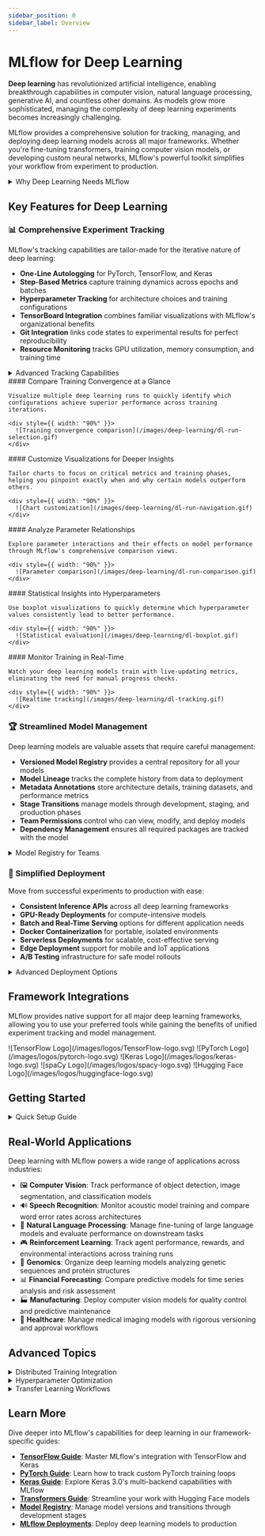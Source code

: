 ```yaml
---
sidebar_position: 0
sidebar_label: Overview
---
```



# MLflow for Deep Learning

**Deep learning** has revolutionized artificial intelligence, enabling breakthrough capabilities in computer vision, natural language processing, generative AI, and countless other domains. As models grow more sophisticated, managing the complexity of deep learning experiments becomes increasingly challenging.

MLflow provides a comprehensive solution for tracking, managing, and deploying deep learning models across all major frameworks. Whether you're fine-tuning transformers, training computer vision models, or developing custom neural networks, MLflow's powerful toolkit simplifies your workflow from experiment to production.

<details>
  <summary>Why Deep Learning Needs MLflow</summary>

  #### The Challenges of Modern Deep Learning

  - 🔄 **Iterative Development**: Deep learning requires extensive experimentation with architectures, hyperparameters, and training regimes
  - 📊 **Complex Metrics**: Models generate numerous metrics across training steps that must be tracked and compared
  - 💾 **Large Artifacts**: Models, checkpoints, and visualizations need systematic storage and versioning
  - 🧩 **Framework Diversity**: Teams often work across PyTorch, TensorFlow, Keras, and other specialized libraries
  - 🔬 **Reproducibility Crisis**: Without proper tracking, recreating results becomes nearly impossible
  - 👥 **Team Collaboration**: Multiple researchers need visibility into experiments and the ability to build on each other's work
  - 🚀 **Deployment Complexities**: Moving from successful experiments to production introduces new challenges

  MLflow addresses these challenges with a framework-agnostic platform that brings structure and clarity to the entire deep learning lifecycle.
</details>

## Key Features for Deep Learning

### 📊 Comprehensive Experiment Tracking

MLflow's tracking capabilities are tailor-made for the iterative nature of deep learning:

- **One-Line Autologging** for PyTorch, TensorFlow, and Keras
- **Step-Based Metrics** capture training dynamics across epochs and batches
- **Hyperparameter Tracking** for architecture choices and training configurations
- **TensorBoard Integration** combines familiar visualizations with MLflow's organizational benefits
- **Git Integration** links code states to experimental results for perfect reproducibility
- **Resource Monitoring** tracks GPU utilization, memory consumption, and training time

<details>
  <summary>Advanced Tracking Capabilities</summary>

  #### Beyond Basic Metrics

  MLflow's tracking system supports the specialized needs of deep learning workflows:

  - **Model Architecture Logging**: Automatically capture neural network structures and parameter counts
  - **Dataset Tracking**: Record dataset versions, preprocessing steps, and augmentation parameters
  - **Visual Debugging**: Store sample predictions, attention maps, and other visual artifacts
  - **Distributed Training**: Monitor metrics across multiple nodes in distributed training setups
  - **Custom Artifacts**: Log confusion matrices, embedding projections, and other specialized visualizations
  - **Hardware Profiling**: Track GPU/TPU utilization, memory consumption, and throughput metrics
  - **Early Stopping Points**: Record when early stopping occurred and store the best model states
</details>

<Tabs>
  <TabItem default label="Chart Comparison" value="chart-comparison">
    #### Compare Training Convergence at a Glance

    Visualize multiple deep learning runs to quickly identify which configurations achieve superior performance across training iterations.

    <div style={{ width: "90%" }}>
      ![Training convergence comparison](/images/deep-learning/dl-run-selection.gif)
    </div>
  </TabItem>

  <TabItem label="Chart Customization" value="chart-customization">
    #### Customize Visualizations for Deeper Insights

    Tailor charts to focus on critical metrics and training phases, helping you pinpoint exactly when and why certain models outperform others.

    <div style={{ width: "90%" }}>
      ![Chart customization](/images/deep-learning/dl-run-navigation.gif)
    </div>
  </TabItem>

  <TabItem label="Run Comparison" value="run-comparison">
    #### Analyze Parameter Relationships

    Explore parameter interactions and their effects on model performance through MLflow's comprehensive comparison views.

    <div style={{ width: "90%" }}>
      ![Parameter comparison](/images/deep-learning/dl-run-comparison.gif)
    </div>
  </TabItem>

  <TabItem label="Statistical Evaluation" value="statistical-evaluation">
    #### Statistical Insights into Hyperparameters

    Use boxplot visualizations to quickly determine which hyperparameter values consistently lead to better performance.

    <div style={{ width: "90%" }}>
      ![Statistical evaluation](/images/deep-learning/dl-boxplot.gif)
    </div>
  </TabItem>

  <TabItem label="Realtime Tracking" value="realtime-tracking">
    #### Monitor Training in Real-Time

    Watch your deep learning models train with live-updating metrics, eliminating the need for manual progress checks.

    <div style={{ width: "90%" }}>
      ![Realtime tracking](/images/deep-learning/dl-tracking.gif)
    </div>
  </TabItem>
</Tabs>

### 🏆 Streamlined Model Management

Deep learning models are valuable assets that require careful management:

- **Versioned Model Registry** provides a central repository for all your models
- **Model Lineage** tracks the complete history from data to deployment
- **Metadata Annotations** store architecture details, training datasets, and performance metrics
- **Stage Transitions** manage models through development, staging, and production phases
- **Team Permissions** control who can view, modify, and deploy models
- **Dependency Management** ensures all required packages are tracked with the model

<details>
  <summary>Model Registry for Teams</summary>

  #### Collaborative Model Development

  The MLflow Model Registry enhances team productivity through:

  - **Transition Requests**: Team members can request model promotion with documented justifications
  - **Approval Workflows**: Implement governance with required approvals for production deployments
  - **Performance Baselines**: Set threshold requirements before models can advance to production
  - **Rollback Capabilities**: Quickly revert to previous versions if issues arise
  - **Activity Feeds**: Track who made changes to models and when
  - **Webhook Integration**: Trigger CI/CD pipelines and notifications based on registry events
  - **Model Documentation**: Store comprehensive documentation alongside model artifacts
</details>

### 🚀 Simplified Deployment

Move from successful experiments to production with ease:

- **Consistent Inference APIs** across all deep learning frameworks
- **GPU-Ready Deployments** for compute-intensive models
- **Batch and Real-Time Serving** options for different application needs
- **Docker Containerization** for portable, isolated environments
- **Serverless Deployments** for scalable, cost-effective serving
- **Edge Deployment** support for mobile and IoT applications
- **A/B Testing** infrastructure for safe model rollouts

<details>
  <summary>Advanced Deployment Options</summary>

  #### Beyond Basic Serving

  MLflow supports sophisticated deployment scenarios for deep learning:

  - **Model Ensembling**: Deploy multiple models with voting or averaging mechanisms
  - **Custom Preprocessing/Postprocessing**: Attach data transformation pipelines to your model
  - **Optimized Inference**: Support for quantization, pruning, and other optimization techniques
  - **Monitoring Integration**: Connect to observability platforms for production tracking
  - **Hardware Acceleration**: Leverage GPU/TPU resources for high-throughput inference
  - **Scalable Architecture**: Handle variable loads with auto-scaling capabilities
  - **Multi-Framework Deployment**: Mix models from different frameworks in the same serving environment
</details>

## Framework Integrations

MLflow provides native support for all major deep learning frameworks, allowing you to use your preferred tools while gaining the benefits of unified experiment tracking and model management.

<CardGroup>
  <LogoCard description="Seamlessly track TensorFlow experiments with one-line autologging. Capture training metrics, model architecture, and TensorBoard visualizations in a centralized repository." link="/deep-learning/tensorflow">
    <span>![TensorFlow Logo](/images/logos/TensorFlow-logo.svg)</span>
  </LogoCard>

  <LogoCard description="Integrate MLflow with PyTorch's flexible deep learning ecosystem. Log metrics from custom training loops, save model checkpoints, and simplify deployment for production." link="/deep-learning/pytorch">
    <span>![PyTorch Logo](/images/logos/pytorch-logo.svg)</span>
  </LogoCard>

  <LogoCard description="Harness Keras 3.0's multi-backend capabilities with comprehensive MLflow tracking. Monitor training across TensorFlow, PyTorch, and JAX backends with consistent experiment management." link="/deep-learning/keras">
    <span>![Keras Logo](/images/logos/keras-logo.svg)</span>
  </LogoCard>

  <LogoCard description="Track and manage spaCy NLP models throughout their lifecycle. Log training metrics, compare model versions, and deploy language processing pipelines to production." link="/model/#spacyspacy">
    <span>![spaCy Logo](/images/logos/spacy-logo.svg)</span>
  </LogoCard>

  <LogoCard description="Streamline your work with Hugging Face Transformers. Track fine-tuning experiments, manage model versions, and deploy state-of-the-art language models with MLflow's specialized integration." link="/llms/transformers">
    <span>![Hugging Face Logo](/images/logos/huggingface-logo.svg)</span>
  </LogoCard>
</CardGroup>

## Getting Started

<details>
  <summary>Quick Setup Guide</summary>

  ### 1. Install MLflow with Deep Learning Dependencies

  ```bash
  # For comprehensive support
  pip install mlflow[extras]
  ```

  ### 2. Start Tracking Server (Optional)

  ```bash
  # Start a local tracking server
  mlflow server --host 0.0.0.0 --port 5000
  ```

  ### 3. Enable Autologging

  ```python
  import mlflow

  # For TensorFlow/Keras
  mlflow.tensorflow.autolog()

  # For PyTorch Lightning
  mlflow.pytorch.autolog()

  # For all supported frameworks
  mlflow.autolog()
  ```

  ### 4. Train Your Model Normally

  ```python
  # Your existing training code works unchanged!
  model.fit(train_data, train_labels, epochs=10, validation_data=(val_data, val_labels))
  ```

  ### 5. View Results

  Open the MLflow UI to see your tracked experiments:

  ```bash
  mlflow ui
  ```

  Or if using a tracking server:

  ```
  http://localhost:5000
  ```
</details>

## Real-World Applications

Deep learning with MLflow powers a wide range of applications across industries:

- 🖼️ **Computer Vision**: Track performance of object detection, image segmentation, and classification models
- 🔊 **Speech Recognition**: Monitor acoustic model training and compare word error rates across architectures
- 📝 **Natural Language Processing**: Manage fine-tuning of large language models and evaluate performance on downstream tasks
- 🎮 **Reinforcement Learning**: Track agent performance, rewards, and environmental interactions across training runs
- 🧬 **Genomics**: Organize deep learning models analyzing genetic sequences and protein structures
- 📊 **Financial Forecasting**: Compare predictive models for time series analysis and risk assessment
- 🏭 **Manufacturing**: Deploy computer vision models for quality control and predictive maintenance
- 🏥 **Healthcare**: Manage medical imaging models with rigorous versioning and approval workflows

## Advanced Topics

<details>
  <summary>Distributed Training Integration</summary>

  MLflow integrates seamlessly with distributed training frameworks:

  - **Horovod**: Track metrics across distributed TensorFlow and PyTorch training
  - **PyTorch DDP**: Monitor distributed data parallel training
  - **TensorFlow Distribution Strategies**: Log metrics from multi-GPU and multi-node training
  - **Ray**: Integrate with Ray's distributed computing ecosystem

  Example with PyTorch DDP:

  ```python
  import mlflow
  import torch.distributed as dist
  from torch.nn.parallel import DistributedDataParallel

  mlflow.pytorch.autolog()

  # Initialize process group
  dist.init_process_group(backend="nccl")

  # Create model and move to GPU with DDP wrapper
  model = DistributedDataParallel(model.to(rank))

  # MLflow tracking works normally with DDP
  with mlflow.start_run():
      trainer.fit(model)
  ```
</details>

<details>
  <summary>Hyperparameter Optimization</summary>

  MLflow integrates with popular hyperparameter optimization frameworks:

  - **Optuna**: Track trials and visualize optimization results
  - **Ray Tune**: Monitor distributed hyperparameter sweeps
  - **Weights & Biases Sweeps**: Synchronize W&B sweeps with MLflow tracking
  - **HyperOpt**: Organize and compare hyperparameter search results

  Example with Optuna:

  ```python
  import mlflow
  import optuna


  def objective(trial):
      with mlflow.start_run(nested=True):
          # Suggest hyperparameters
          lr = trial.suggest_float("lr", 1e-5, 1e-1, log=True)
          batch_size = trial.suggest_categorical("batch_size", [16, 32, 64, 128])

          # Log parameters to MLflow
          mlflow.log_params({"lr": lr, "batch_size": batch_size})

          # Train model
          model = create_model(lr)
          result = train_model(model, batch_size)

          # Log results
          mlflow.log_metrics({"accuracy": result["accuracy"]})

          return result["accuracy"]


  # Create study
  with mlflow.start_run():
      study = optuna.create_study(direction="maximize")
      study.optimize(objective, n_trials=100)

      # Log best parameters
      mlflow.log_params({f"best_{k}": v for k, v in study.best_params.items()})
      mlflow.log_metric("best_accuracy", study.best_value)
  ```
</details>

<details>
  <summary>Transfer Learning Workflows</summary>

  MLflow helps organize transfer learning and fine-tuning workflows:

  - **Base Model Registry**: Maintain a catalog of pre-trained models
  - **Fine-Tuning Tracking**: Monitor performance as you adapt models to new tasks
  - **Layer Freezing Analysis**: Compare different layer freezing strategies
  - **Learning Rate Scheduling**: Track the impact of different learning rate strategies for fine-tuning

  Example tracking a fine-tuning run:

  ```python
  import mlflow
  import torch
  from transformers import AutoModelForSequenceClassification

  with mlflow.start_run():
      # Log base model information
      base_model_name = "bert-base-uncased"
      mlflow.log_param("base_model", base_model_name)

      # Create and customize model for fine-tuning
      model = AutoModelForSequenceClassification.from_pretrained(base_model_name)

      # Log which layers are frozen
      frozen_layers = ["embeddings", "encoder.layer.0", "encoder.layer.1"]
      mlflow.log_param("frozen_layers", frozen_layers)

      # Freeze specified layers
      for name, param in model.named_parameters():
          if any(layer in name for layer in frozen_layers):
              param.requires_grad = False

      # Log trainable parameter count
      trainable_params = sum(p.numel() for p in model.parameters() if p.requires_grad)
      total_params = sum(p.numel() for p in model.parameters())
      mlflow.log_params(
          {
              "trainable_params": trainable_params,
              "total_params": total_params,
              "trainable_percentage": trainable_params / total_params,
          }
      )

      # Fine-tune and track results...
  ```
</details>

## Learn More

Dive deeper into MLflow's capabilities for deep learning in our framework-specific guides:

- **[TensorFlow Guide](/deep-learning/tensorflow)**: Master MLflow's integration with TensorFlow and Keras
- **[PyTorch Guide](/deep-learning/pytorch)**: Learn how to track custom PyTorch training loops
- **[Keras Guide](/deep-learning/keras)**: Explore Keras 3.0's multi-backend capabilities with MLflow
- **[Transformers Guide](/llms/transformers)**: Streamline your work with Hugging Face models
- **[Model Registry](/model-registry)**: Manage model versions and transitions through development stages
- **[MLflow Deployments](/deployment)**: Deploy deep learning models to production